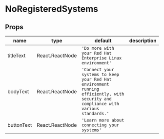 
# NoRegisteredSystems

## Props

|name|type|default|description|
|----|----|-------|-----------|
|titleText|React.ReactNode|`'Do more with your Red Hat Enterprise Linux environment'`||
|bodyText|React.ReactNode|`'Connect your systems to keep your Red Hat environment running efficiently, with security and compliance with various standards.'`||
|buttonText|React.ReactNode|`'Learn more about connecting your systems'`||



